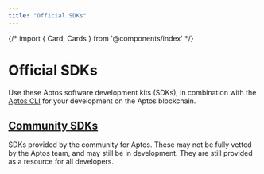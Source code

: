 ```yaml
---
title: "Official SDKs"
---
```




{/* import { Card, Cards } from '@components/index' */}

# Official SDKs
Use these Aptos software development kits (SDKs), in combination with the [Aptos CLI](cli.mdx) for your development on the Aptos blockchain.

<CardGrid>
  <LinkCard href="./sdks/ts-sdk" title="Typescript SDK" description={"Aptos Typescript SDK (recommended) ```sh pnpm i @aptos-labs/ts-sdk ```"} />
  <LinkCard href="./sdks/python-sdk" title="Python SDK" description={"Aptos Python SDK ```sh pip3 install aptos-sdk ```"} />
  <LinkCard href="./sdks/go-sdk" title="Go SDK" description={"Aptos Go SDK"} />
  <LinkCard href="./sdks/dotnet-sdk" title="C#/.NET SDK" description={"Aptos .NET SDK ```sh dotnet add package Aptos ```"} />
  <LinkCard href="./sdks/rust-sdk" title="Rust SDK" description={"Aptos Rust SDK"} />
  <LinkCard href="./sdks/cpp-sdk" title="C++ / Unreal SDK" description={"Aptos C++ / Unreal SDK"} />
  <LinkCard href="./sdks/unity-sdk" title="Unity SDK" description={"Aptos Unity SDK"} />
  <LinkCard href="./sdks/wallet-adapter" title="Wallet Adapter" description={"Aptos Wallet Adapter"} />
</CardGrid>

## [Community SDKs](./sdks/community-sdks.mdx)

SDKs provided by the community for Aptos.  These may not be fully vetted by the
Aptos team, and may still be in development. They are still provided as a
resource for all developers.

<CardGrid>
  <LinkCard href="./sdks/community-sdks/kotlin-sdk" title="Kotlin SDK" description={"Aptos Kotlin Multiplatform SDK by Kaptos"} />
  <LinkCard href="./sdks/community-sdks/swift-sdk" title="Swift SDK" description={"Aptos Swift SDK by Alcove"} />
</CardGrid>

